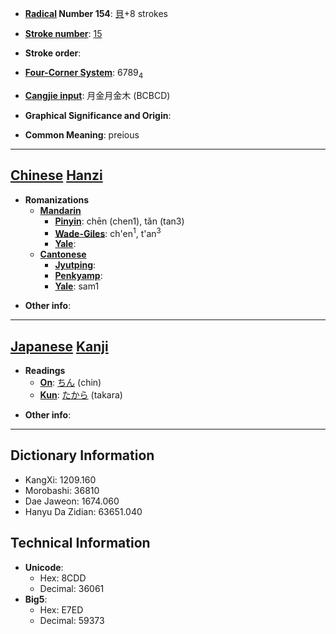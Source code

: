 * '''[[Wiktionary:Chinese radical index| Radical]] Number 154''': [[Wiktionary:Chinese radical index 貝|貝]]+8 strokes

* '''[[Wiktionary:Chinese total strokes index|Stroke number]]''': [[Wiktionary:Chinese total strokes index 15|15]]

* '''Stroke order''': 

* '''[[Wiktionary:Chinese four corner index|Four-Corner System]]''': 6789<sub>4</sub>

* '''[[Wiktionary:Chinese Cangjie index|Cangjie input]]''': 月金月金木 (BCBCD)

* '''Graphical Significance and Origin''': 

* '''Common Meaning''': preious

----

== [[Chinese]] [[Hanzi]] ==

* '''Romanizations'''
** '''[[Mandarin]]'''
*** '''[[Pinyin]]''': chēn (chen1), tǎn (tan3)
*** '''[[Wade-Giles]]''': ch'en<sup>1</sup>, t'an<sup>3</sup>
*** '''[[Yale]]''': 
** '''[[Cantonese]]'''
*** '''[[Jyutping]]''':
*** '''[[Penkyamp]]''': 
*** '''[[Yale]]''': sam1

* '''Other info''': 

----

== [[Japanese]] [[Kanji]] ==

* '''Readings'''
** '''[[On]]''': [[ちん]] (chin)
** '''[[Kun]]''': [[たから]] (takara)

* '''Other info''':  

----

== Dictionary Information ==

* KangXi: 1209.160
* Morobashi: 36810
* Dae Jaweon: 1674.060
* Hanyu Da Zidian: 63651.040

== Technical Information ==

* '''Unicode''':
** Hex: 8CDD
** Decimal: 36061
* '''Big5''':
** Hex: E7ED
** Decimal: 59373